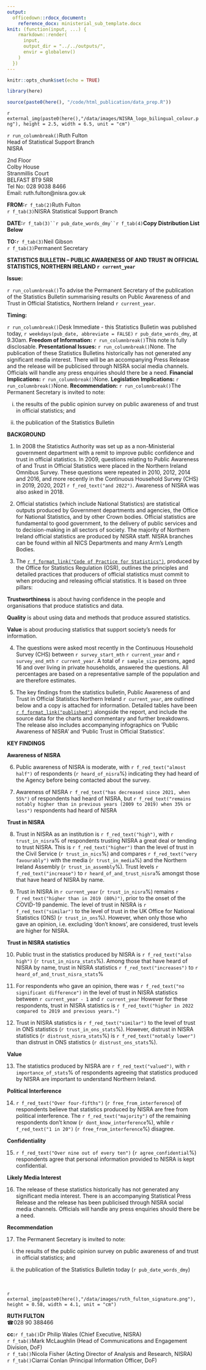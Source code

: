 ```yaml
---
output:
  officedown::rdocx_document:
    reference_docx: ministerial_sub_template.docx
knit: (function(input, ...) {
    rmarkdown::render(
      input,
      output_dir = "../../outputs/",
      envir = globalenv()
    )
  })
---
```


```r
knitr::opts_chunk$set(echo = TRUE)

library(here)

source(paste0(here(), "/code/html_publication/data_prep.R"))
```
:::{custom-style="size_9_bold"}
<!---BLOCK_MULTICOL_START--->
`r external_img(paste0(here(),"/data/images/NISRA_logo_bilingual_colour.png"), height = 2.5, width = 6.5, unit = "cm")`

`r run_columnbreak()`Ruth Fulton\
Head of Statistical Support Branch\
NISRA\
:::

:::{custom-style="size_9"}
2nd Floor \
Colby House \
Stranmillis Court \
BELFAST BT9 5RR \
Tel No:  028 9038 8466 \
Email:  ruth.fulton@nisra.gov.uk \
:::

<!---BLOCK_MULTICOL_STOP{widths: [4.5, 2.5], space: 0.2, sep: false}--->

**FROM:**`r f_tab(2)`Ruth Fulton\
`r f_tab(3)`NISRA Statistical Support Branch\

**DATE:**`r f_tab(3)``r pub_date_words_dmy``r f_tab(4)`**Copy Distribution List Below**\

**TO:**`r f_tab(3)`Neil Gibson\
`r f_tab(3)`Permanent Secretary\

**STATISTICS BULLETIN – PUBLIC AWARENESS OF AND TRUST IN OFFICIAL STATISTICS, NORTHERN IRELAND `r current_year`**\

<!---BLOCK_MULTICOL_START--->

**Issue:**

`r run_columnbreak()`To advise the Permanent Secretary of the publication of the Statistics Bulletin summarising results on Public Awareness of and Trust in Official Statistics, Northern Ireland `r current_year`.

<!---BLOCK_MULTICOL_STOP{widths: [2.5, 4.5], space: 0.2, sep: false}--->
<!---BLOCK_MULTICOL_START--->

**Timing:**

`r run_columnbreak()`Desk Immediate - this Statistics Bulletin was published today, `r weekdays(pub_date, abbreviate = FALSE)` `r pub_date_words_dmy`, at 9.30am.
<!---BLOCK_MULTICOL_STOP{widths: [2.5, 4.5], space: 0.2, sep: false}--->
<!---BLOCK_MULTICOL_START--->
**Freedom of Information:**
`r run_columnbreak()`This note is fully disclosable.
<!---BLOCK_MULTICOL_STOP{widths: [2.5, 4.5], space: 0.2, sep: false}--->
<!---BLOCK_MULTICOL_START--->
**Presentational Issues:**
`r run_columnbreak()`None.  The publication of these Statistics Bulletins historically has not generated any significant media interest. There will be an accompanying Press Release and the release will be publicised through NISRA social media channels. Officials will handle any press enquiries should there be a need.
<!---BLOCK_MULTICOL_STOP{widths: [2.5, 4.5], space: 0.2, sep: false}--->
<!---BLOCK_MULTICOL_START--->
**Financial Implications:**
`r run_columnbreak()`None.
<!---BLOCK_MULTICOL_STOP{widths: [2.5, 4.5], space: 0.2, sep: false}--->
<!---BLOCK_MULTICOL_START--->
**Legislation Implications:**
`r run_columnbreak()`None.
<!---BLOCK_MULTICOL_STOP{widths: [2.5, 4.5], space: 0.2, sep: false}--->
<!---BLOCK_MULTICOL_START--->
**Recommendation:**
`r run_columnbreak()`The Permanent Secretary is invited to note:\

i. the results of the public opinion survey on public awareness of and trust in official statistics; and\
  
ii. the publication of the Statistics Bulletin
<!---BLOCK_MULTICOL_STOP{widths: [2.5, 4.5], space: 0.2, sep: false}--->

**BACKGROUND**\

1.	In 2008 the Statistics Authority was set up as a non-Ministerial government department with a remit to improve public confidence and trust in official statistics. In 2009, questions relating to Public Awareness of and Trust in Official Statistics were placed in the Northern Ireland Omnibus Survey. These questions were repeated in 2010, 2012, 2014 and 2016, and more recently in the Continuous Household Survey (CHS) in 2019, 2020, 2021 `r f_red_text("and 2022")`. Awareness of NISRA was also asked in 2018.\

2.	Official statistics (which include National Statistics) are statistical outputs produced by Government departments and agencies, the Office for National Statistics, and by other Crown bodies.  Official statistics are fundamental to good government, to the delivery of public services and to decision-making in all sectors of society. The majority of Northern Ireland official statistics are produced by NISRA staff. NISRA branches can be found within all NICS Departments and many Arm’s Length Bodies.\

3.	The [`r f_format_link("Code of Practice for Statistics")`](https://code.statisticsauthority.gov.uk/the-code/), produced by the Office for Statistics Regulation (OSR), outlines the principles and detailed practices that producers of official statistics must commit to when producing and releasing official statistics. It is based on three pillars:

:::{custom-style="bullet_style"}
**Trustworthiness** is about having confidence in the people and organisations that produce statistics and data.
:::

:::{custom-style="bullet_style"}
**Quality** is about using data and methods that produce assured statistics.
:::

:::{custom-style="bullet_style"}
**Value** is about producing statistics that support society’s needs for information.\
:::
    
4.	The questions were asked most recently in the Continuous Household Survey (CHS) between `r survey_start_mth` `r current_year` and `r survey_end_mth` `r current_year`. A total of `r sample_size` persons, aged 16 and over living in private households, answered the questions. All percentages are based on a representative sample of the population and are therefore estimates.\

5.	The key findings from the statistics bulletin, Public Awareness of and Trust in Official Statistics Northern Ireland `r current_year`, are outlined below and a copy is attached for information. Detailed tables have been [`r f_format_link("published")`](https://www.nisra.gov.uk/publications/public-awareness-and-trust-official-statistics-`r current_year`) alongside the report, and include the source data for the charts and commentary and further breakdowns. The release also includes accompanying infographics on ‘Public Awareness of NISRA’ and ‘Public Trust in Official Statistics’.\

\newpage

**KEY FINDINGS**\

**Awareness of NISRA**\

6.	Public awareness of NISRA is moderate, with `r f_red_text("almost half")` of respondents (`r heard_of_nisra`%) indicating they had heard of the Agency before being contacted about the survey.\

7.	Awareness of NISRA `r f_red_text("has decreased since 2021, when 55%")` of respondents had heard of NISRA, but `r f_red_text("remains notably higher than in previous years (2009 to 2019) when 35% or less")` respondents had heard of NISRA\

**Trust in NISRA**\

8.	Trust in NISRA as an institution is `r f_red_text("high")`, with `r trust_in_nisra`% of respondents trusting NISRA a great deal or tending to trust NISRA. This is `r f_red_text("higher")` than the level of trust in the Civil Service (`r trust_in_nics`%) and compares `r f_red_text("very favourably")` with the media (`r trust_in_media`%) and the Northern Ireland Assembly (`r trust_in_assembly`%). Trust levels `r f_red_text("increase")` to `r heard_of_and_trust_nisra`% amongst those that have heard of NISRA by name.\

9.	Trust in NISRA in `r current_year` (`r trust_in_nisra`%) remains `r f_red_text("higher than in 2019 (80%)")`, prior to the onset of the COVID-19 pandemic. The level of trust in NISRA is `r f_red_text("similar")` to the level of trust in the UK Office for National Statistics (ONS) (`r trust_in_ons`%). However, when only those who gave an opinion, i.e. excluding ‘don’t knows’, are considered, trust levels are higher for NISRA.\

**Trust in NISRA statistics**\

10.	Public trust in the statistics produced by NISRA is `r f_red_text("also high")` (`r trust_in_nisra_stats`%). Among those that have heard of NISRA by name, trust in NISRA statistics `r f_red_text("increases")` to `r heard_of_and_trust_nisra_stats`%\

11.	For respondents who gave an opinion, there was `r f_red_text("no significant difference")` in the level of trust in NISRA statistics between `r current_year - 1` and `r current_year` However for these respondents, trust in NISRA statistics is `r f_red_text("higher in 2022 compared to 2019 and previous years.")`\

12.	Trust in NISRA statistics is `r f_red_text("similar")` to the level of trust in ONS statistics (`r trust_in_ons_stats`%). However, distrust in NISRA statistics (`r distrust_nisra_stats`%) is `r f_red_text("notably lower")` than distrust in ONS statistics (`r distrust_ons_stats`%).\

**Value**\

13.	The statistics produced by NISRA are `r f_red_text("valued")`, with `r importance_of_stats`% of respondents agreeing that statistics produced by NISRA are important to understand Northern Ireland.\

\newpage

**Political Interference**\

14.	`r f_red_text("Over four-fifths")` (`r free_from_interference`) of respondents believe that statistics produced by NISRA are free from political interference. The `r f_red_text("majority")` of the remaining respondents don’t know (`r dont_know_interference`%), while `r f_red_text("1 in 20")` (`r free_from_interference`%) disagree.\

**Confidentiality**\

15.	`r f_red_text("Over nine out of every ten")` (`r agree_confidential`%) respondents agree that personal information provided to NISRA is kept confidential.\

**Likely Media Interest**\

16.	The release of these statistics historically has not generated any significant media interest. There is an accompanying Statistical Press Release and the release has been publicised through NISRA social media channels. Officials will handle any press enquiries should there be a need.\

**Recommendation**\

17.	The Permanent Secretary is invited to note: \

   i. the results of the public opinion survey on public awareness of and trust in official statistics; and\
  
   ii. the publication of the Statistics Bulletin today (`r pub_date_words_dmy`)\
\
\

`r external_img(paste0(here(),"/data/images/ruth_fulton_signature.png"), height = 0.58, width = 4.1, unit = "cm")`\

**RUTH FULTON**\
&#9742;028 90 388466\

**cc:**`r f_tab()`Dr Philip Wales (Chief Executive, NISRA)\
`r f_tab()`Mark McLaughlin (Head of Communications and Engagement Division, DoF)\
`r f_tab()`Nicola Fisher (Acting Director of Analysis and Research, NISRA)\
`r f_tab()`Ciarrai Conlan (Principal Information Officer, DoF)